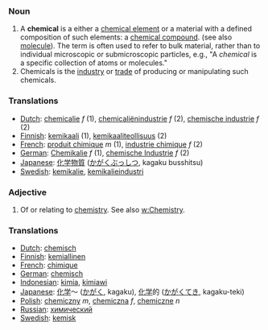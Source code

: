 ===Noun===

# A '''chemical''' is a either a [[chemical element]] or a material with a defined composition of such elements: a [[chemical compound]]. (see also [[molecule]]).  The term is often used to refer to bulk material, rather than to individual microscopic or submicroscopic particles, e.g., "A ''chemical'' is a specific collection of atoms or molecules."
# Chemicals is the [[industry]] or [[trade]] of producing or manipulating such chemicals.

=== Translations ===
*[[Dutch]]: [[chemicalie]] ''f'' (1), [[chemicaliënindustrie]] ''f'' (2), [[chemische industrie]] ''f'' (2)
*[[Finnish]]: [[kemikaali]] (1), [[kemikaaliteollisuus]] (2)
*[[French]]: [[produit chimique]] ''m'' (1), [[industrie chimique]] ''f'' (2)
*[[German]]: [[Chemikalie]] ''f'' (1), [[chemische Industrie]] ''f'' (2)
*[[Japanese]]: [[化学物質]] ([[かがくぶっしつ]], kagaku busshitsu)
*[[Swedish]]: [[kemikalie]], [[kemikalieindustri]]

===Adjective===
# Of or relating to [[chemistry]]. See also [[w:Chemistry]].

=== Translations ===
*[[Dutch]]: [[chemisch]]
*[[Finnish]]: [[kemiallinen]]
*[[French]]: [[chimique]]
*[[German]]: [[chemisch]]
*[[Indonesian]]: [[kimia]], [[kimiawi]]
*[[Japanese]]: [[化学]]～ ([[かがく]], kagaku), [[化学]]的 ([[かがく]]てき, kagaku-teki)
*[[Polish]]: [[chemiczny]] ''m'', [[chemiczna]] ''f'', [[chemiczne]] ''n''
*[[Russian]]: [[химический]]
*[[Swedish]]: [[kemisk]]